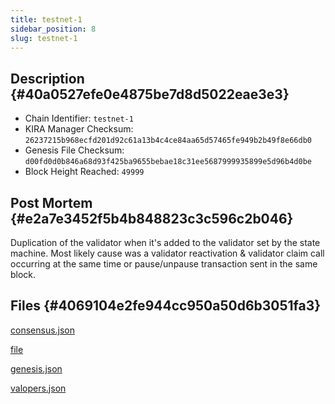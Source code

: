 ```yaml
---
title: testnet-1
sidebar_position: 8
slug: testnet-1
---
```





## Description {#40a0527efe0e4875be7d8d5022eae3e3}

- Chain Identifier: `testnet-1`
- KIRA Manager Checksum: `26237215b968ecfd201d92c61a13b4c4ce84aa65d57465fe949b2b49f8e66db0`
- Genesis File Checksum: `d00fd0d0b846a68d93f425ba9655bebae18c31ee5687999935899e5d96b4d0be`
- Block Height Reached: `49999`

## Post Mortem {#e2a7e3452f5b4b848823c3c596c2b046}


Duplication of the validator when it's added to the validator set by the state machine. Most likely cause was a validator reactivation & validator claim call occurring at the same time or pause/unpause transaction sent in the same block.


## Files {#4069104e2fe944cc950a50d6b3051fa3}


[consensus.json](https://prod-files-secure.s3.us-west-2.amazonaws.com/9b5bfc45-bdb5-4b46-80e6-aabe3cae64d0/89201084-f3a3-4ae6-af04-fdda7f896378/consensus.json?X-Amz-Algorithm=AWS4-HMAC-SHA256&X-Amz-Content-Sha256=UNSIGNED-PAYLOAD&X-Amz-Credential=AKIAT73L2G45HZZMZUHI%2F20240516%2Fus-west-2%2Fs3%2Faws4_request&X-Amz-Date=20240516T090811Z&X-Amz-Expires=3600&X-Amz-Signature=0dd9d707035ea353743dd64ff65781d4b5f999063f40e0e652e1fb7bf9c72888&X-Amz-SignedHeaders=host&x-id=GetObject)


[file](https://prod-files-secure.s3.us-west-2.amazonaws.com/9b5bfc45-bdb5-4b46-80e6-aabe3cae64d0/fdcca3cd-3f19-4bdb-b428-2861b627bec2/error.log.md?X-Amz-Algorithm=AWS4-HMAC-SHA256&X-Amz-Content-Sha256=UNSIGNED-PAYLOAD&X-Amz-Credential=AKIAT73L2G45HZZMZUHI%2F20240516%2Fus-west-2%2Fs3%2Faws4_request&X-Amz-Date=20240516T090811Z&X-Amz-Expires=3600&X-Amz-Signature=0a27a7ac62777ccc4e17e9a0e934536214768985b166754249706e8693de7448&X-Amz-SignedHeaders=host&x-id=GetObject)


[genesis.json](https://prod-files-secure.s3.us-west-2.amazonaws.com/9b5bfc45-bdb5-4b46-80e6-aabe3cae64d0/eac70b61-df42-4db4-be13-81a4ef0de236/genesis.json?X-Amz-Algorithm=AWS4-HMAC-SHA256&X-Amz-Content-Sha256=UNSIGNED-PAYLOAD&X-Amz-Credential=AKIAT73L2G45HZZMZUHI%2F20240516%2Fus-west-2%2Fs3%2Faws4_request&X-Amz-Date=20240516T090811Z&X-Amz-Expires=3600&X-Amz-Signature=87cdb854993cadbf5b78b75a753cce6782687e8e229624afcc13a36a450f8f4e&X-Amz-SignedHeaders=host&x-id=GetObject)


[valopers.json](https://prod-files-secure.s3.us-west-2.amazonaws.com/9b5bfc45-bdb5-4b46-80e6-aabe3cae64d0/b6595835-c77f-4847-96da-5a8817aac68a/valopers.json?X-Amz-Algorithm=AWS4-HMAC-SHA256&X-Amz-Content-Sha256=UNSIGNED-PAYLOAD&X-Amz-Credential=AKIAT73L2G45HZZMZUHI%2F20240516%2Fus-west-2%2Fs3%2Faws4_request&X-Amz-Date=20240516T090811Z&X-Amz-Expires=3600&X-Amz-Signature=e854578bfddb9a987d44cd11ebab934492507eda0ae50ab7922cb79a8a4bbeed&X-Amz-SignedHeaders=host&x-id=GetObject)

